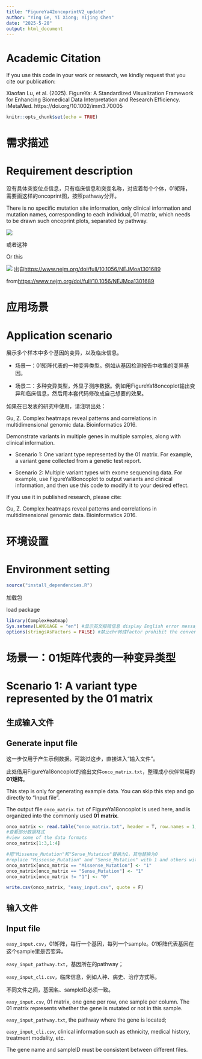 ```yaml
---
title: "FigureYa42oncoprintV2_update"
author: "Ying Ge, Yi Xiong; Yijing Chen"
date: "2025-5-20"
output: html_document
---
```


# Academic Citation
If you use this code in your work or research, we kindly request that you cite our publication:

Xiaofan Lu, et al. (2025). FigureYa: A Standardized Visualization Framework for Enhancing Biomedical Data Interpretation and Research Efficiency. iMetaMed. https://doi.org/10.1002/imm3.70005


```r
knitr::opts_chunk$set(echo = TRUE)
```

# 需求描述
# Requirement description

没有具体突变位点信息，只有临床信息和突变名称，对应着每个个体，01矩阵，需要画这样的oncoprint图，按照pathway分开。

There is no specific mutation site information, only clinical information and mutation names, corresponding to each individual, 01 matrix, which needs to be drawn such oncoprint plots, separated by pathway.

![](example1.png)

或者这种

Or this

![](example2.png)
出自<https://www.nejm.org/doi/full/10.1056/NEJMoa1301689>

from<https://www.nejm.org/doi/full/10.1056/NEJMoa1301689>

# 应用场景
# Application scenario

展示多个样本中多个基因的变异，以及临床信息。

- 场景一：01矩阵代表的一种变异类型。例如从基因检测报告中收集的变异基因。

- 场景二：多种变异类型，外显子测序数据。例如用FigureYa18oncoplot输出变异和临床信息，然后用本套代码修改成自己想要的效果。

如果在已发表的研究中使用，请注明出处：

Gu, Z. Complex heatmaps reveal patterns and correlations in multidimensional genomic data. Bioinformatics 2016.

Demonstrate variants in multiple genes in multiple samples, along with clinical information.

- Scenario 1: One variant type represented by the 01 matrix. For example, a variant gene collected from a genetic test report.

- Scenario 2: Multiple variant types with exome sequencing data. For example, use FigureYa18oncoplot to output variants and clinical information, and then use this code to modify it to your desired effect.

If you use it in published research, please cite:

Gu, Z. Complex heatmaps reveal patterns and correlations in multidimensional genomic data. Bioinformatics 2016.

# 环境设置
# Environment setting


```r
source("install_dependencies.R")

```

加载包

load package

```r
library(ComplexHeatmap)
Sys.setenv(LANGUAGE = "en") #显示英文报错信息 display English error messages
options(stringsAsFactors = FALSE) #禁止chr转成factor prohibit the conversion of chr to factor
```

# 场景一：01矩阵代表的一种变异类型
# Scenario 1: A variant type represented by the 01 matrix

## 生成输入文件
## Generate input file

这一步仅用于产生示例数据。可跳过这步，直接进入“输入文件”。

此处借用FigureYa18oncoplot的输出文件`onco_matrix.txt`，整理成小伙伴常用的**01矩阵**。

This step is only for generating example data. You can skip this step and go directly to "Input file".

The output file `onco_matrix.txt` of FigureYa18oncoplot is used here, and is organized into the commonly used **01 matrix**.

```r
onco_matrix <- read.table("onco_matrix.txt", header = T, row.names = 1, sep = "\t", as.is = T)
#查看部分数据格式
#view some of the data formats
onco_matrix[1:3,1:4]

#把"Missense_Mutation"和"Sense_Mutation"替换为1，其他替换为0
#replace "Missense_Mutation" and "Sense_Mutation" with 1 and others with 0.
onco_matrix[onco_matrix == "Missense_Mutation"] <- "1"
onco_matrix[onco_matrix == "Sense_Mutation"] <- "1"
onco_matrix[onco_matrix != "1"] <- "0"

write.csv(onco_matrix, "easy_input.csv", quote = F)
```

## 输入文件
## Input file

`easy_input.csv`，01矩阵，每行一个基因，每列一个sample。01矩阵代表基因在这个sample里是否变异。

`easy_input_pathway.txt`，基因所在的pathway；

`easy_input_cli.csv`，临床信息，例如人种、病史、治疗方式等。

不同文件之间，基因名、sampleID必须一致。

`easy_input.csv`, 01 matrix, one gene per row, one sample per column. The 01 matrix represents whether the gene is mutated or not in this sample.

`easy_input_pathway.txt`, the pathway where the gene is located;

`easy_input_cli.csv`, clinical information such as ethnicity, medical history, treatment modality, etc.

The gene name and sampleID must be consistent between different files.
